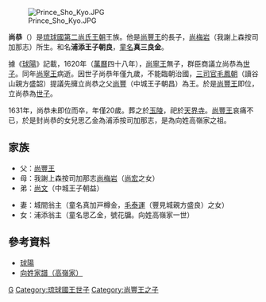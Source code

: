 [[File:Prince_Sho_Kyo.JPG|thumb]]

'''尚恭'''（{{Bd|1612年|3月8日|1631年|3月22日|}}）是[[琉球國|琉球國]][[第二尚氏王朝|第二尚氏王朝]]王族。他是[[尚豐王|尚豐王]]的長子，[[尚梅岩|尚梅岩]]（我謝上森按司加那志）所生。和名'''浦添王子朝良'''，[[童名|童名]]'''真三良金'''。

據《[[球陽|球陽]]》記載，1620年（[[萬曆|萬曆]]四十八年），[[尚寧王|尚寧王]]無子，群臣商議立尚恭為[[世子|世子]]。同年[[尚寧王|尚寧王]]病逝。因世子尚恭年僅九歲，不能臨朝治國，[[三司官|三司官]][[毛鳳朝|毛鳳朝]]（讀谷山親方盛韶）提議先擁立尚恭之父[[尚豐王|尚豐]]（中城王子朝昌）為王。於是[[尚豐王|尚豐王]]即位，立尚恭為[[世子|世子]]。

1631年，尚恭未即位而卒，年僅20歲。葬之於[[玉陵|玉陵]]，祀於[[天界寺|天界寺]]。[[尚豐王|尚豐王]]哀痛不已，於是封尚恭的女兒思乙金為浦添按司加那志，是為向姓高嶺家之祖。

== 家族 ==
*父：[[尚豐王|尚豐王]]
*母：我謝上森按司加那志[[尚梅岩|尚梅岩]]（[[尚宏|尚宏]]之女）
*弟：[[尚文_(琉球)|尚文]]（中城王子朝益）

*妻：城間翁主（童名真加戸樽金，[[毛泰運|毛泰運]]（豐見城親方盛良）之女）
*女：浦添翁主（童名思乙金，號花牖。向姓高嶺家一世）
== 參考資料 ==
*[https://web.archive.org/web/20110719155649/http://www.tulips.tsukuba.ac.jp/limedio/dlam/B1241190/1/vol07/kyuyo/index3.htm 球陽]
*[http://www.tulips.tsukuba.ac.jp/limedio/dlam/B1241188/1/vol05/syuri/364.htm 向姓家譜（高嶺家）]{{dead link|date=2017年12月 |bot=InternetArchiveBot |fix-attempted=yes }}
[[Category:琉球尚氏|G]]
[[Category:琉球國王世子|Category:琉球國王世子]]
[[Category:尚豐王之子|Category:尚豐王之子]]